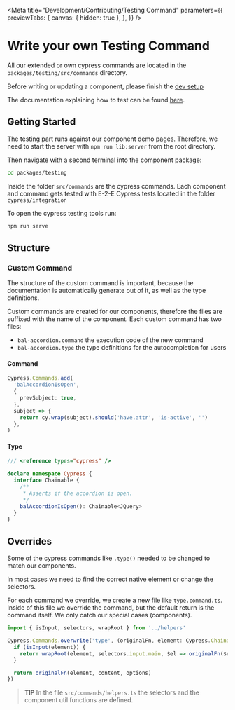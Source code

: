 
<Meta
  title="Development/Contributing/Testing Command"
  parameters={{
    previewTabs: {
      canvas: { hidden: true },
    },
  }}
/>

# Write your own Testing Command

All our extended or own cypress commands are located in the `packages/testing/src/commands` directory.

Before writing or updating a component, please finish the [dev setup](?path=/docs/development-contributing-dev-setup--page)

The documentation explaining how to test can be found [here](?path=/docs/development-getting-started-testing--page).

## Getting Started

The testing part runs against our component demo pages. Therefore, we need to start the server with `npm run lib:server` from the root directory.

Then navigate with a second terminal into the component package:

```bash
cd packages/testing
```

Inside the folder `src/commands` are the cypress commands. Each component and command gets tested with E-2-E Cypress tests located in the folder `cypress/integration`

To open the cypress testing tools run:

```bash
npm run serve
```

## Structure

### Custom Command

The structure of the custom command is important, because the documentation is automatically generate out of it, as well as the type definitions.

Custom commands are created for our components, therefore the files are suffixed with the name of the component. Each custom command has two files:

- `bal-accordion.command` the execution code of the new command
- `bal-accordion.type` the type definitions for the autocompletion for users

#### Command

```typescript
Cypress.Commands.add(
  'balAccordionIsOpen',
  {
    prevSubject: true,
  },
  subject => {
    return cy.wrap(subject).should('have.attr', 'is-active', '')
  },
)
```

#### Type

```typescript
/// <reference types="cypress" />

declare namespace Cypress {
  interface Chainable {
    /**
     * Asserts if the accordion is open.
     */
    balAccordionIsOpen(): Chainable<JQuery>
  }
}
```

## Overrides

Some of the cypress commands like `.type()` needed to be changed to match our components.

In most cases we need to find the correct native element or change the selectors.

For each command we override, we create a new file like `type.command.ts`. Inside of this file we override the command, but the default return is the command itself. We only catch our special cases (components).

```typescript
import { isInput, selectors, wrapRoot } from '../helpers'

Cypress.Commands.overwrite('type', (originalFn, element: Cypress.Chainable<JQuery>, content, options) => {
  if (isInput(element)) {
    return wrapRoot(element, selectors.input.main, $el => originalFn($el, content, options))
  }

  return originalFn(element, content, options)
})
```

> **TIP**
> In the file `src/commands/helpers.ts` the selectors and the component util functions are defined.

<bal-doc-github link="/stories/Development/Contributing/how-to's/02-testing.stories.mdx"></bal-doc-github>
